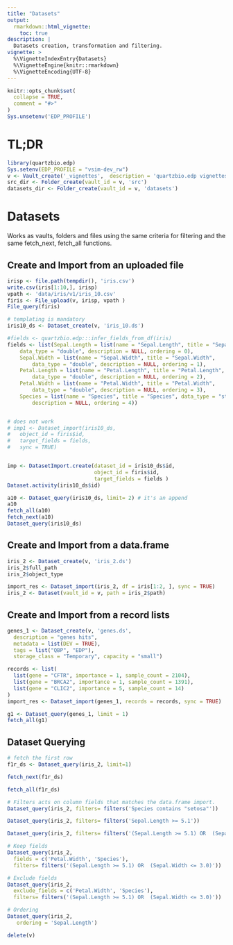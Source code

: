 ```yaml
---
title: "Datasets"
output:
  rmarkdown::html_vignette:
    toc: true
description: |
  Datasets creation, transformation and filtering.
vignette: >
  %\VignetteIndexEntry{Datasets}
  %\VignetteEngine{knitr::rmarkdown}
  %\VignetteEncoding{UTF-8}
---
```


```r
knitr::opts_chunk$set(
  collapse = TRUE,
  comment = "#>"
)
Sys.unsetenv('EDP_PROFILE')
```

# TL;DR

```r
library(quartzbio.edp)
Sys.setenv(EDP_PROFILE = "vsim-dev_rw")
v <- Vault_create('_vignettes',  description = 'quartzbio.edp vignettes',  tags = list('please_removed'))
src_dir <- Folder_create(vault_id = v, 'src') 
datasets_dir <- Folder_create(vault_id = v, 'datasets')

```


# Datasets

Works as vaults, folders and files using the same criteria for filtering and the same fetch_next, 
fetch_all functions.

## Create and Import from an uploaded file

```r
irisp <- file.path(tempdir(), 'iris.csv')
write.csv(iris[1:10,], irisp)
vpath <- 'data/iris/v1/iris_10.csv'
firis <- File_upload(v, irisp, vpath )
File_query(firis)

# templating is mandatory
iris10_ds <- Dataset_create(v, 'iris_10.ds')

#fields <- quartzbio.edp:::infer_fields_from_df(iris)
fields <- list(Sepal.Length = list(name = "Sepal.Length", title = "Sepal.Length", 
    data_type = "double", description = NULL, ordering = 0), 
    Sepal.Width = list(name = "Sepal.Width", title = "Sepal.Width", 
        data_type = "double", description = NULL, ordering = 1), 
    Petal.Length = list(name = "Petal.Length", title = "Petal.Length", 
        data_type = "double", description = NULL, ordering = 2), 
    Petal.Width = list(name = "Petal.Width", title = "Petal.Width", 
        data_type = "double", description = NULL, ordering = 3), 
    Species = list(name = "Species", title = "Species", data_type = "string", 
        description = NULL, ordering = 4))


# does not work
# imp1 <- Dataset_import(iris10_ds, 
#   object_id = firis$id,
#   target_fields = fields,
#   sync = TRUE)


imp <- DatasetImport.create(dataset_id = iris10_ds$id,
                            object_id = firis$id,
                            target_fields = fields )
Dataset.activity(iris10_ds$id)

a10 <- Dataset_query(iris10_ds, limit= 2) # it's an append
a10
fetch_all(a10)
fetch_next(a10)
Dataset_query(iris10_ds)

```


## Create and Import from a data.frame

```r
iris_2 <- Dataset_create(v, 'iris_2.ds')
iris_2$full_path
iris_2$object_type

import_res <- Dataset_import(iris_2, df = iris[1:2, ], sync = TRUE)
iris_2 <- Dataset(vault_id = v, path = iris_2$path)

```

## Create and Import from a record lists

```r
genes_1 <- Dataset_create(v, 'genes.ds', 
  description = "genes hits",
  metadata = list(DEV = TRUE), 
  tags = list("QBP", "EDP"), 
  storage_class = "Temporary", capacity = "small")

records <- list(
  list(gene = "CFTR", importance = 1, sample_count = 2104),
  list(gene = "BRCA2", importance = 1, sample_count = 1391),
  list(gene = "CLIC2", importance = 5, sample_count = 14)
)
import_res <- Dataset_import(genes_1, records = records, sync = TRUE)

g1 <- Dataset_query(genes_1, limit = 1)
fetch_all(g1)
```


## Dataset Querying

```r
# fetch the first row
f1r_ds <- Dataset_query(iris_2, limit=1)

fetch_next(f1r_ds)

fetch_all(f1r_ds)

# Filters acts on column fields that matches the data.frame import.
Dataset_query(iris_2, filters= filters('Species contains "setosa"'))

Dataset_query(iris_2, filters= filters('Sepal.Length >= 5.1'))

Dataset_query(iris_2, filters= filters('(Sepal.Length >= 5.1) OR  (Sepal.Width <= 3.0)'))

# Keep fields
Dataset_query(iris_2, 
  fields = c('Petal.Width', 'Species'),
  filters= filters('(Sepal.Length >= 5.1) OR  (Sepal.Width <= 3.0)'))

# Exclude fields
Dataset_query(iris_2, 
  exclude_fields = c('Petal.Width', 'Species'),
  filters= filters('(Sepal.Length >= 5.1) OR  (Sepal.Width <= 3.0)'))

# Ordering
Dataset_query(iris_2, 
   ordering = 'Sepal.Length')

delete(v)
```
  


